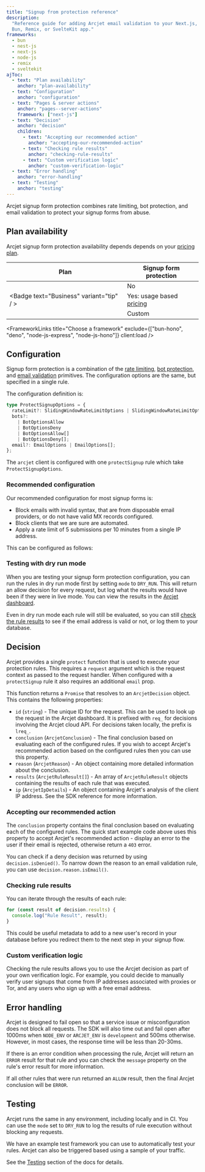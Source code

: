 ```yaml
---
title: "Signup from protection reference"
description:
  "Reference guide for adding Arcjet email validation to your Next.js, Node.js,
  Bun, Remix, or SvelteKit app."
frameworks:
  - bun
  - nest-js
  - next-js
  - node-js
  - remix
  - sveltekit
ajToc:
  - text: "Plan availability"
    anchor: "plan-availability"
  - text: "Configuration"
    anchor: "configuration"
  - text: "Pages & server actions"
    anchor: "pages--server-actions"
    framework: ["next-js"]
  - text: "Decision"
    anchor: "decision"
    children:
      - text: "Accepting our recommended action"
        anchor: "accepting-our-recommended-action"
      - text: "Checking rule results"
        anchor: "checking-rule-results"
      - text: "Custom verification logic"
        anchor: "custom-verification-logic"
  - text: "Error handling"
    anchor: "error-handling"
  - text: "Testing"
    anchor: "testing"
---
```







Arcjet signup form protection combines rate limiting, bot protection, and email
validation to protect your signup forms from abuse.

## Plan availability

Arcjet signup form protection availability depends depends on your
[pricing plan](https://arcjet.com/pricing).

| Plan                                                                             | Signup form protection                                 |
| -------------------------------------------------------------------------------- | ------------------------------------------------------ |
| <Badge text="Free" variant="caution" />                                          | No                                                     |
| <Badge text="Starter" variant="note" /> <Badge text="Business" variant="tip" / > | Yes: usage based [pricing](https://arcjet.com/pricing) |
| <Badge text="Enterprise" variant="danger" />                                     | Custom                                                 |

<FrameworkLinks
  title="Choose a framework"
  exclude={["bun-hono", "deno", "node-js-express", "node-js-hono"]}
  client:load
/>

## Configuration

Signup form protection is a combination of the
[rate limiting](/rate-limiting/quick-start?f=next-js),
[bot protection](/bot-protection/quick-start?f=next-js), and
[email validation](/email-validation/quick-start?f=next-js) primitives. The
configuration options are the same, but specified in a single rule.

The configuration definition is:

```ts
type ProtectSignupOptions = {
  rateLimit?: SlidingWindowRateLimitOptions | SlidingWindowRateLimitOptions[];
  bots?:
    | BotOptionsAllow
    | BotOptionsDeny
    | BotOptionsAllow[]
    | BotOptionsDeny[];
  email?: EmailOptions | EmailOptions[];
};
```

The `arcjet` client is configured with one `protectSignup` rule which take
`ProtectSignupOptions`.

### Recommended configuration

Our recommended configuration for most signup forms is:

- Block emails with invalid syntax, that are from disposable email providers, or
  do not have valid MX records configured.
- Block clients that we are sure are automated.
- Apply a rate limit of 5 submissions per 10 minutes from a single IP address.

This can be configured as follows:

<SlotByFramework client:load>
  <RecommendedBun slot="bun" />
  <RecommendedNestJs slot="nest-js" />
  <RecommendedNextJs slot="next-js" />
  <RecommendedNodeJs slot="node-js" />
  <RecommendedRemix slot="remix" />
  <RecommendedSvelteKit slot="sveltekit" />
</SlotByFramework>

### Testing with dry run mode

When you are testing your signup form protection configuration, you can run the
rules in dry run mode first by setting `mode` to `DRY_RUN`. This will return an
allow decision for every request, but log what the results would have been if
they were in live mode. You can view the results in the
[Arcjet dashboard](https://app.arcjet.com).

Even in dry run mode each rule will still be evaluated, so you can still
[check the rule results](#checking-rule-results) to see if the email address is
valid or not, or log them to your database.

<SlotByFramework client:load>
  <NextJsPagesServerActions slot="next-js" />
</SlotByFramework>

## Decision

Arcjet provides a single `protect` function that is used to execute your
protection rules. This requires a `request` argument which is the request
context as passed to the request handler. When configured with a `protectSignup`
rule it also requires an additional `email` prop.

<SlotByFramework client:load>
  <NestJsGuardDecision slot="nest-js" />
</SlotByFramework>

This function returns a `Promise` that resolves to an `ArcjetDecision` object.
This contains the following properties:

- `id` (`string`) - The unique ID for the request. This can be used to look up
  the request in the Arcjet dashboard. It is prefixed with `req_` for decisions
  involving the Arcjet cloud API. For decisions taken locally, the prefix is
  `lreq_`.
- `conclusion` (`ArcjetConclusion`) - The final conclusion based on evaluating
  each of the configured rules. If you wish to accept Arcjet's recommended
  action based on the configured rules then you can use this property.
- `reason` (`ArcjetReason`) - An object containing more detailed information
  about the conclusion.
- `results` (`ArcjetRuleResult[]`) - An array of `ArcjetRuleResult` objects
  containing the results of each rule that was executed.
- `ip` (`ArcjetIpDetails`) - An object containing Arcjet's analysis of the
  client IP address. See the SDK reference for more information.

### Accepting our recommended action

The `conclusion` property contains the final conclusion based on evaluating each
of the configured rules. The quick start example code above uses this property
to accept Arcjet's recommended action - display an error to the user if their
email is rejected, otherwise return a `403` error.

You can check if a deny decision was returned by using `decision.isDenied()`. To
narrow down the reason to an email validation rule, you can use
`decision.reason.isEmail()`.

### Checking rule results

You can iterate through the results of each rule:

```ts
for (const result of decision.results) {
  console.log("Rule Result", result);
}
```

This could be useful metadata to add to a new user's record in your database
before you redirect them to the next step in your signup flow.

### Custom verification logic

Checking the rule results allows you to use the Arcjet decision as part of your
own verification logic. For example, you could decide to manually verify user
signups that come from IP addresses associated with proxies or Tor, and any
users who sign up with a free email address.

<SlotByFramework client:load>
  <CustomVerificationBun slot="bun" />
  <CustomVerificationNestJs slot="nest-js" />
  <CustomVerificationNextJs slot="next-js" />
  <CustomVerificationNodeJs slot="node-js" />
  <CustomVerificationRemix slot="remix" />
  <CustomVerificationSvelteKit slot="sveltekit" />
</SlotByFramework>

## Error handling

Arcjet is designed to fail open so that a service issue or misconfiguration does
not block all requests. The SDK will also time out and fail open after 1000ms
when `NODE_ENV` or `ARCJET_ENV` is `development` and 500ms otherwise. However,
in most cases, the response time will be less than 20-30ms.

If there is an error condition when processing the rule, Arcjet will return an
`ERROR` result for that rule and you can check the `message` property on the
rule's error result for more information.

If all other rules that were run returned an `ALLOW` result, then the final
Arcjet conclusion will be `ERROR`.

<SlotByFramework client:load>
  <ErrorsBun slot="bun" />
  <ErrorsNestJs slot="nest-js" />
  <ErrorsNextJs slot="next-js" />
  <ErrorsNodeJs slot="node-js" />
  <ErrorsRemix slot="remix" />
  <ErrorsSvelteKit slot="sveltekit" />
</SlotByFramework>

## Testing

Arcjet runs the same in any environment, including locally and in CI. You can
use the `mode` set to `DRY_RUN` to log the results of rule execution without
blocking any requests.

We have an example test framework you can use to automatically test your rules.
Arcjet can also be triggered based using a sample of your traffic.

See the [Testing](/testing) section of the docs for details.

<Comments />

